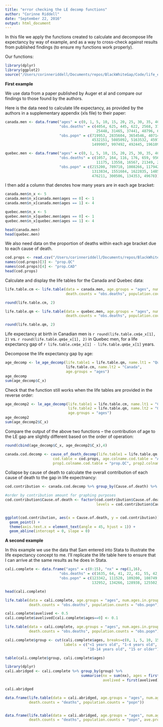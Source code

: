 ```yaml
---
title: "error checking the LE decomp functions"
author: "Corinne Riddell"
date: "September 22, 2016"
output: html_document
---
```


In this file we apply the functions created to calculate and decompose life expectancy by way of example, and as a way to cross-check against results from published findings (to ensure my functions work properly).

Our functions:
```r
library(dplyr)
library(ggplot2)
source("/Users/corinneriddell/Documents/repos/BlackWhiteGap/Code/life_expectancy_functions.R")
```

**First example**

We use data from a paper published by Auger et al and compare our findings to those found by the authors.

Here is the data need to calculate life expectancy, as provided by the authors in a supplementary appendix (xls file) to their paper:
```r
canada.men <- data.frame("ages" = c(0, 1, 5, 10, 15, 20, 25, 30, 35, 40, 45, 50, 55, 60, 65, 70, 75, 80, 85, 90),
                         "obs.deaths" = c(4054, 625, 445, 622, 2568, 3770, 3434, 3681, 5155, 8449, 13421, 19371, 
                                          25448, 31465, 37441, 48796, 64763, 72512, 60109, 43812),
                         "obs.popn" = c(719953, 2835604, 3654546, 4071400, 4464549, 4564679, 4296613, 4237402,
                                        4532151, 5085092, 5163532, 4597916, 3937984, 3120981, 2323629, 1862971,
                                        1499907, 997492, 492445, 196109))

quebec.men <- data.frame("ages" = c(0, 1, 5, 10, 15, 20, 25, 30, 35, 40, 45, 50, 55, 60, 65, 70, 75, 80, 85, 90), 
                         "obs.deaths" = c(1057, 164, 116, 176, 659, 956, 1056, 1110, 1498, 2470, 4116, 6054, 8426,
                                          11175, 13558, 16567, 21349, 22396, 16851,10878),
                         "obs.popn" = c(215200, 789710, 1008266, 1179423, 1249360, 1261780, 1349857, 1293521,
                                        1313834, 1551684, 1622835, 1485249, 1288014, 1077253, 796557, 609341, 
                                        476211, 300506, 134353, 49678))
```

I then add a column that denotes how many years are in each age bracket:
```r
canada.men$n_x <- 5
canada.men$n_x[canada.men$ages == 0] <- 1
canada.men$n_x[canada.men$ages == 1] <- 4

quebec.men$n_x <- 5
quebec.men$n_x[quebec.men$ages == 0] <- 1
quebec.men$n_x[quebec.men$ages == 1] <- 4

head(canada.men)
head(quebec.men)
```

We also need data on the proportion of deaths within each age bracket due to each cause of death.
```r
cod.props <- read.csv("/Users/corinneriddell/Documents/repos/BlackWhiteGap/working_teaching_examples/auger_cod_proportions.csv")
names(cod.props)[3] <- "prop.QC"
names(cod.props)[4] <- "prop.CAD"
head(cod.props)
```

Calculate and display the life tables for the Canada and Quebec data:
```r
life.table.cm <- life.table(data = canada.men, age.groups = "ages", num.ages.in.group = "n_x", 
                            death.counts = "obs.deaths", population.counts = "obs.popn")

round(life.table.cm, 2)

life.table.qm <- life.table(data = quebec.men, age.groups = "ages", num.ages.in.group = "n_x", 
                            death.counts = "obs.deaths", population.counts = "obs.popn")

round(life.table.qm, 2)
```

Life expectancy at birth in Canadian men is `r round(life.table.cm$e_x[1], 2)` vs. `r round(life.table.qm$e_x[1], 2)` in Quebec men, for a life expectancy gap of `r life.table.cm$e_x[1] - life.table.qm$e_x[1]` years.

Decompose the life expectancy gap by age:

```r
age_decomp <- le_age_decomp(life.table1 = life.table.qm, name.lt1 = "Quebec", 
                            life.table.cm, name.lt2 = "Canada", 
                            age.groups = "ages")
age_decomp
sum(age_decomp$C_x) 
```

Check that the function still works when the life tables are provided in the reverse order:

```r
age_decomp2 <- le_age_decomp(life.table1 = life.table.cm, name.lt1 = "Canada", 
                             life.table2 = life.table.qm, name.lt2 = "Quebec", 
                             age.groups = "ages")
age_decomp2
sum(age_decomp2$C_x)
```

Compare the output of the above two functions -- the contribution of age to the LE gap are slightly different based on the order of operation:

```r
round(cbind(age_decomp$C_x, age_decomp2$C_x),4)
```

```r
canada.cod.decomp <- cause_of_death_decomp(life.table1 = life.table.qm, life.table2 = life.table.cm, decomp.table = age_decomp,
                      cod.table = cod.props, age.colname.cod.table = "Age", COD.colname.cod.table = "cod", 
                      prop1.colname.cod.table = "prop.QC", prop2.colname.cod.table = "prop.CAD")
```

Collapse by cause of death to calculate the overall contribution of each cause of death to the gap in life expectnancy:
```r
cod.contribution <- canada.cod.decomp %>% group_by(Cause.of.death) %>% summarise(cod.contribution = sum(C_xi))

#order by contribution amount for graphing purposes
cod.contribution$Cause.of.death <- factor(cod.contribution$Cause.of.death, 
                                          levels = cod.contribution$Cause.of.death[order(cod.contribution$cod.contribution,
                                                                                         decreasing = T)])

ggplot(cod.contribution, aes(x = Cause.of.death, y = cod.contribution)) + 
  geom_point() + 
  theme(axis.text.x = element_text(angle = 45, hjust = 1)) +
  geom_abline(intercept = 0, slope = 0)
```

**A second example**

In this example we use the data that Sam entered into Stata to illustrate the life expectancy concept to me. I'll replicate the life table here to ensure that I can arrive at the same results as he does in Stata.

```r
cali.complete <- data.frame("ages" = c(0:15), "nx" = rep(1,16),
                         "obs.deaths" = c(1635, 64, 41, 22, 41, 55, 42, 58, 44, 52, 48, 60, 52, 82, 129, 23300), #last number is fictitious
                         "obs.popn" = c(123342, 111520, 109200, 108749, 105698, 110548, 106857, 112184, 116423,
                                        132952, 134266, 128938, 125502, 128212, 132775, 143600))

head(cali.complete)

life.table(data = cali.complete, age.groups = "ages", num.ages.in.group = "nx", 
           death.counts = "obs.deaths", population.counts = "obs.popn")

cali.complete$avelived <- 0.5
cali.complete$avelived[cali.complete$ages==0] <- 0.1

life.table(data = cali.complete, age.groups = "ages", num.ages.in.group = "nx", ave.prop.lived = "avelived",
           death.counts = "obs.deaths", population.counts = "obs.popn")
```

```r
cali.complete$group <- cut(cali.complete$ages, breaks=c(0, 1, 5, 10, 15, 20), 
                           labels = c("<1 years old", "1-4 years old", "5-9 years old", 
                                      "10-14 years old", "15 or older"), include.lowest = T, right = F)

table(cali.complete$group, cali.complete$ages)

library(dplyr)
cali.abridged <- cali.complete %>% group_by(group) %>% 
                                   summarise(nx = sum(nx), ages = first(group), popn = sum(obs.popn), deaths = sum(obs.deaths),
                                             avelived = first(avelived))

cali.abridged

data.frame(life.table(data = cali.abridged, age.groups = "ages", num.ages.in.group = "nx", 
           death.counts = "deaths", population.counts = "popn"))


data.frame(life.table(data = cali.abridged, age.groups = "ages", num.ages.in.group = "nx", 
           death.counts = "deaths", population.counts = "popn", ave.prop.lived = "avelived"))
```          
